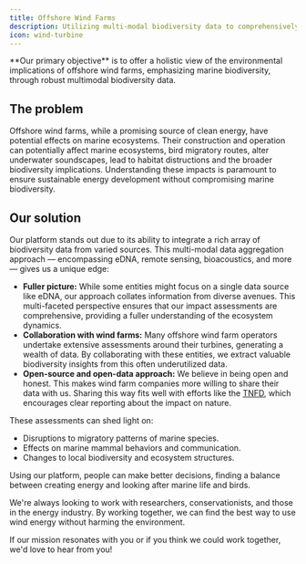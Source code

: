 ```yaml
---
title: Offshore Wind Farms
description: Utilizing multi-modal biodiversity data to comprehensively evaluate the environmental impacts of offshore wind farms.
icon: wind-turbine
---
```


<Note>
  **Our primary objective** is to offer a holistic view of the environmental
  implications of offshore wind farms, emphasizing marine biodiversity, through
  robust multimodal biodiversity data.
</Note>

## The problem

Offshore wind farms, while a promising source of clean energy, have potential effects on marine ecosystems. Their construction and operation can potentially affect marine ecosystems, bird migratory routes, alter underwater soundscapes, lead to habitat distructions and the broader biodiversity implications. Understanding these impacts is paramount to ensure sustainable energy development without compromising marine biodiversity.

## Our solution

Our platform stands out due to its ability to integrate a rich array of biodiversity data from varied sources. This multi-modal data aggregation approach — encompassing eDNA, remote sensing, bioacoustics, and more — gives us a unique edge:

- **Fuller picture:** While some entities might focus on a single data source like eDNA, our approach collates information from diverse avenues. This multi-faceted perspective ensures that our impact assessments are comprehensive, providing a fuller understanding of the ecosystem dynamics.
- **Collaboration with wind farms:** Many offshore wind farm operators undertake extensive assessments around their turbines, generating a wealth of data. By collaborating with these entities, we extract valuable biodiversity insights from this often underutilized data.
- **Open-source and open-data approach:** We believe in being open and honest. This makes wind farm companies more willing to share their data with us. Sharing this way fits well with efforts like the [TNFD](https://tnfd.global/), which encourages clear reporting about the impact on nature.

These assessments can shed light on:

- Disruptions to migratory patterns of marine species.
- Effects on marine mammal behaviors and communication.
- Changes to local biodiversity and ecosystem structures.

Using our platform, people can make better decisions, finding a balance between creating energy and looking after marine life and birds.

We're always looking to work with researchers, conservationists, and those in the energy industry. By working together, we can find the best way to use wind energy without harming the environment.

If our mission resonates with you or if you think we could work together, we'd love to hear from you!
